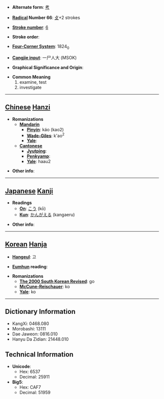 * '''Alternate form''': [[考]]

* '''[[Wiktionary:Chinese radical index| Radical]] Number 66''': [[Wiktionary:Chinese radical index 攴|攴]]+2 strokes

* '''[[Wiktionary:Chinese total strokes index|Stroke number]]''': [[Wiktionary:Chinese total strokes index 6|6]]

* '''Stroke order''': 

* '''[[Wiktionary:Chinese four corner index|Four-Corner System]]''': 1824<sub>0</sub>

* '''[[Wiktionary:Chinese Cangjie index|Cangjie input]]''': 一尸人大 (MSOK)

* '''Graphical Significance and Origin''': 

* '''Common Meaning'''
*#examine, test
*# investigate


----

== [[Chinese]] [[Hanzi]] ==

* '''Romanizations'''
** '''[[Mandarin]]'''
*** '''[[Pinyin]]''': káo (kao2)
*** '''[[Wade-Giles]]''': k'ao<sup>2</sup>
*** '''[[Yale]]''': 
** '''[[Cantonese]]'''
*** '''[[Jyutping]]''':
*** '''[[Penkyamp]]''': 
*** '''[[Yale]]''': haau2

* '''Other info''': 

----

== [[Japanese]] [[Kanji]] ==

* '''Readings'''
** '''[[On]]''': [[こう]] (kō)
** '''[[Kun]]''': [[かんがえる]] (kangaeru)

* '''Other info''':  

----

== [[Korean]] [[Hanja]] ==

* '''[[Hangeul]]''': 고

* '''[[Eumhun]] reading''': 

* '''Romanizations'''
** '''[[The 2000 South Korean Revised Romanization|The 2000 South Korean Revised]]''': go
** '''[[McCune-Reischauer]]''': ko
** '''[[Yale]]''': ko

----

== Dictionary Information ==

* KangXi: 0468.080
* Morobashi: 13111
* Dae Jaweon: 0816.010
* Hanyu Da Zidian: 21448.010

== Technical Information ==

* '''Unicode''':
** Hex: 6537
** Decimal: 25911
* '''Big5''':
** Hex: CAF7
** Decimal: 51959